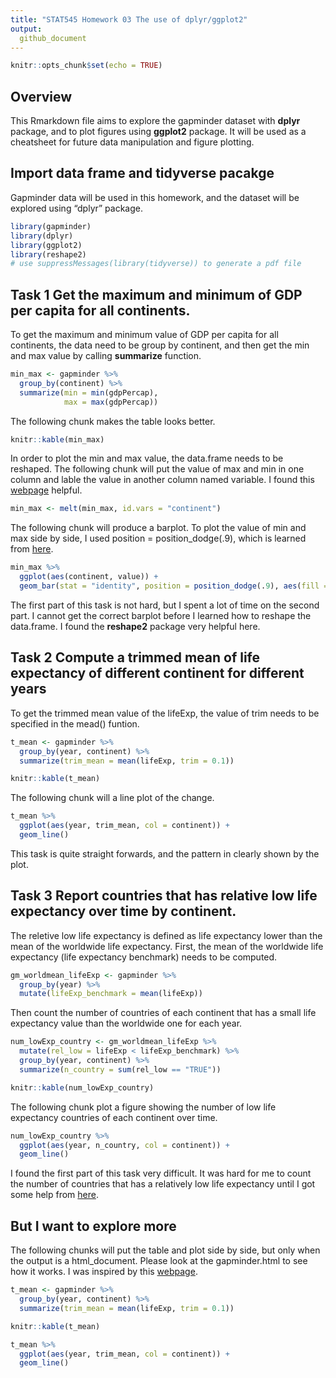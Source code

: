 ```yaml
---
title: "STAT545 Homework 03 The use of dplyr/ggplot2"
output:
  github_document
---
```


```r
knitr::opts_chunk$set(echo = TRUE)
```

## Overview

This Rmarkdown file aims to explore the gapminder dataset with **dplyr** package, and to plot figures using **ggplot2** package. It will be used as a cheatsheet for future data manipulation and figure plotting. 

## Import data frame and tidyverse pacakge

Gapminder data will be used in this homework, and the dataset will be explored using "dplyr" package. 

```r
library(gapminder)
library(dplyr)
library(ggplot2)
library(reshape2)
# use suppressMessages(library(tidyverse)) to generate a pdf file
```

## Task 1 Get the maximum and minimum of GDP per capita for all continents.

To get the maximum and minimum value of GDP per capita for all continents, the data need to be group by continent, and then get the min and max value by calling **summarize** function.

```r
min_max <- gapminder %>% 
  group_by(continent) %>% 
  summarize(min = min(gdpPercap),
            max = max(gdpPercap))
```
The following chunk makes the table looks better. 
```r
knitr::kable(min_max)
```

In order to plot the min and max value, the data.frame needs to be reshaped. The following chunk will put the value of max and min in one column and lable the value in another column named variable. I found this [webpage](https://stackoverflow.com/questions/9531904/plot-multiple-columns-on-the-same-graph-in-r) helpful.

```r
min_max <- melt(min_max, id.vars = "continent")
```

The following chunk will produce a barplot. To plot the value of min and max side by side, I used position = position_dodge(.9), which is learned from [here](http://kweatherholtz.github.io/blog/intro-to-ggplot/). 

```r
min_max %>% 
  ggplot(aes(continent, value)) +
  geom_bar(stat = "identity", position = position_dodge(.9), aes(fill = variable))
```

The first part of this task is not hard, but I spent a lot of time on the second part. I cannot get the correct barplot before I learned how to reshape the data.frame. I found the **reshape2** package very helpful here. 

## Task 2 Compute a trimmed mean of life expectancy of different continent for different years

To get the trimmed mean value of the lifeExp, the value of trim needs to be specified in the mead() funtion.

```r
t_mean <- gapminder %>% 
  group_by(year, continent) %>% 
  summarize(trim_mean = mean(lifeExp, trim = 0.1))
```

```r
knitr::kable(t_mean)
```

The following chunk will a line plot of the change. 

```r
t_mean %>% 
  ggplot(aes(year, trim_mean, col = continent)) +
  geom_line()
```

This task is quite straight forwards, and the pattern in clearly shown by the plot.

## Task 3 Report countries that has relative low life expectancy over time by continent.

The reletive low life expectancy is defined as life expectancy lower than the mean of the worldwide life expectancy. First, the mean of the worldwide life expectancy (life expectancy benchmark) needs to be computed. 

```r
gm_worldmean_lifeExp <- gapminder %>% 
  group_by(year) %>% 
  mutate(lifeExp_benchmark = mean(lifeExp))
```

Then count the number of countries of each continent that has a small life expectancy value than the worldwide one for each year.

```r
num_lowExp_country <- gm_worldmean_lifeExp %>% 
  mutate(rel_low = lifeExp < lifeExp_benchmark) %>% 
  group_by(year, continent) %>% 
  summarize(n_country = sum(rel_low == "TRUE"))
```


```r
knitr::kable(num_lowExp_country)
```

The following chunk plot a figure showing the number of low life expectancy countries of each continent over time.

```r
num_lowExp_country %>% 
  ggplot(aes(year, n_country, col = continent)) +
  geom_line()
```

I found the first part of this task very difficult. It was hard for me to count the number of countries that has a relatively low life expectancy until I got some help from [here](https://stackoverflow.com/questions/36580093/sum-a-column-based-on-condition-in-another-column-in-r). 

## But I want to explore more

The following chunks will put the table and plot side by side, but only when the output is a html_document. Please look at the gapminder.html to see how it works. I was inspired by this [webpage](https://stackoverflow.com/questions/31753897/2-column-section-in-r-markdown). 

```r
t_mean <- gapminder %>% 
  group_by(year, continent) %>% 
  summarize(trim_mean = mean(lifeExp, trim = 0.1))
```

<div class = "row">
<div class = "col-md-6">
```r
knitr::kable(t_mean)
```

</div>
<div class = "col-md-6">
```r
t_mean %>% 
  ggplot(aes(year, trim_mean, col = continent)) +
  geom_line()
```
</div>
</div>
